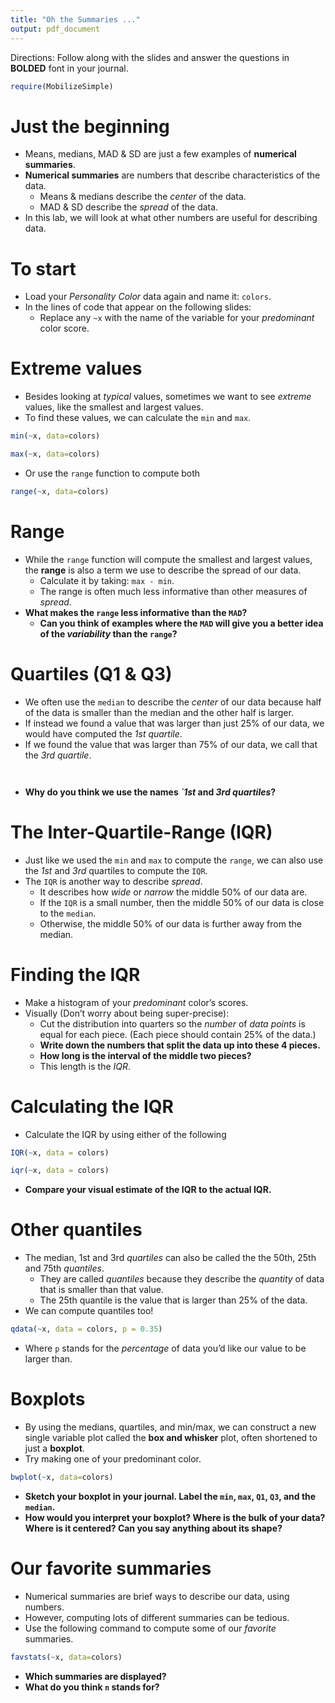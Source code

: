 ```yaml
---
title: "Oh the Summaries ..."
output: pdf_document
---
```


Directions: Follow along with the slides and answer the questions in **BOLDED** font in your journal.
```r
require(MobilizeSimple)
```


Just the beginning
=====================

- Means, medians, MAD & SD are just a few examples of **numerical summaries**.
- **Numerical summaries** are numbers that describe characteristics of the data.
    - Means & medians describe the _center_ of the data.
    - MAD & SD describe the _spread_ of the data.
- In this lab, we will look at what other numbers are useful for describing data.

To start
========

- Load your _Personality Color_ data again and name it: ` colors`.
- In the lines of code that appear on the following slides:
    - Replace any `~x` with the name of the variable for your _predominant_ color score.

Extreme values
==================

- Besides looking at _typical_ values, sometimes we want to see _extreme_ values, like the smallest and largest values.
- To find these values, we can calculate the `min` and `max`.
```r
min(~x, data=colors)
```
```r
max(~x, data=colors)
```
- Or use the `range` function to compute both
```r
range(~x, data=colors)
```



Range
=====

- While the `range` function will compute the smallest and largest values, the **range** is also a term we use to describe the spread of our data.
  - Calculate it by taking: ` max - min`.
  - The range is often much less informative than other measures of _spread_.
- **What makes the `range` less informative than the `MAD`?** 
    - **Can you think of examples where the `MAD` will give you a better idea of the _variability_ than the `range`?**


Quartiles (Q1 & Q3)
=========================

- We often use the `median` to describe the _center_ of our data because half of the data is smaller than the median and the other half is larger.
- If instead we found a value that was larger than just 25% of our data, we would have computed the _1st quartile_.
- If we found the value that was larger than 75% of our data, we call that the _3rd quartile_.
```r

```
```r

```
- **Why do you think we use the names _`1st_ and _3rd quartiles_?**

The Inter-Quartile-Range (IQR)
========================

- Just like we used the `min` and `max` to compute the `range`, we can also use the _1st_ and _3rd_ quartiles to compute the `IQR`.
- The `IQR` is another way to describe _spread_.
    - It describes how _wide_ or _narrow_ the middle 50% of our data are.
    - If the `IQR` is a small number, then the middle 50% of our data is close to the `median`.
    - Otherwise, the middle 50% of our data is further away from the median.
    
Finding the IQR
===============

- Make a histogram of your _predominant_ color's scores.
- Visually (Don't worry about being super-precise): 
    - Cut the distribution into quarters so the _number_ of _data points_ is equal for each piece. (Each piece should contain 25% of the data.)
    - **Write down the numbers that split the data up into these 4 pieces.**
    - **How long is the interval of the middle two pieces?**
    - This length is the _IQR_.

Calculating the IQR
===================

- Calculate the IQR by using either of the following
```r
IQR(~x, data = colors)
```
```r
iqr(~x, data = colors)
```

- **Compare your visual estimate of the IQR to the actual IQR.**

Other quantiles
===============

- The median, 1st and 3rd _quartiles_ can also be called the the 50th, 25th and 75th _quantiles_. 
    - They are called _quantiles_ because they describe the _quantity_ of data that is smaller than that value.
    - The 25th quantile is the value that is larger than 25% of the data.
- We can compute quantiles too!
```r
qdata(~x, data = colors, p = 0.35)
```

- Where `p` stands for the _percentage_ of data you'd like our value to be larger than.

Boxplots
========

- By using the medians, quartiles, and min/max, we can construct a new single variable plot called the **box and whisker** plot, often shortened to just a **boxplot**.
- Try making one of your predominant color.

```r
bwplot(~x, data=colors)
```

- **Sketch your boxplot in your journal. Label the `min`, `max`, `Q1`, `Q3`, and the `median`.**
- **How would you interpret your boxplot? Where is the bulk of your data? Where is it centered? Can you say anything about its shape?**

Our favorite summaries
=====================

- Numerical summaries are brief ways to describe our data, using numbers.
- However, computing lots of different summaries can be tedious.
- Use the following command to compute some of our _favorite_ summaries.
```r
favstats(~x, data=colors)
```
- **Which summaries are displayed?**
- **What do you think `n` stands for?**





